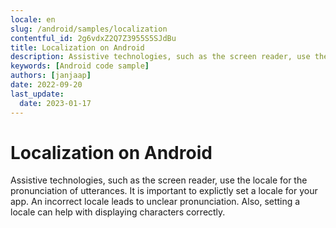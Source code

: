 ```yaml
---
locale: en
slug: /android/samples/localization
contentful_id: 2g6vdxZ2Q7Z3955S5SJdBu
title: Localization on Android
description: Assistive technologies, such as the screen reader, use the locale for the pronunciation of utterances.
keywords: [Android code sample]
authors: [janjaap]
date: 2022-09-20
last_update:
  date: 2023-01-17
---
```


# Localization on Android

Assistive technologies, such as the screen reader, use the locale for the pronunciation of utterances. It is important to explictly set a locale for your app. An incorrect locale leads to unclear pronunciation. Also, setting a locale can help with displaying characters correctly.

<CodeSample id="text-localization" locale="en" platform="android"/>
